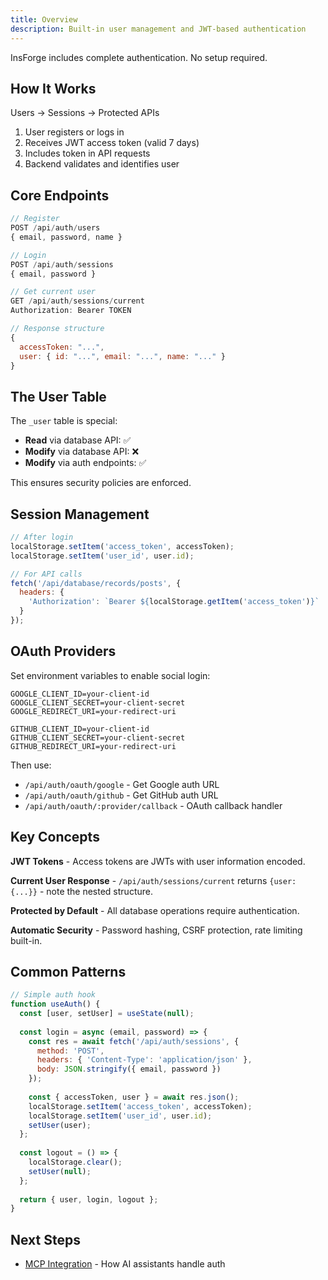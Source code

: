 ```yaml
---
title: Overview
description: Built-in user management and JWT-based authentication
---
```


InsForge includes complete authentication. No setup required.

## How It Works

Users → Sessions → Protected APIs

1. User registers or logs in
2. Receives JWT access token (valid 7 days)
3. Includes token in API requests
4. Backend validates and identifies user

## Core Endpoints

```javascript
// Register
POST /api/auth/users
{ email, password, name }

// Login  
POST /api/auth/sessions
{ email, password }

// Get current user
GET /api/auth/sessions/current
Authorization: Bearer TOKEN

// Response structure
{
  accessToken: "...",
  user: { id: "...", email: "...", name: "..." }
}
```

## The User Table

The `_user` table is special:
- **Read** via database API: ✅
- **Modify** via database API: ❌
- **Modify** via auth endpoints: ✅

This ensures security policies are enforced.

## Session Management

```javascript
// After login
localStorage.setItem('access_token', accessToken);
localStorage.setItem('user_id', user.id);

// For API calls
fetch('/api/database/records/posts', {
  headers: {
    'Authorization': `Bearer ${localStorage.getItem('access_token')}`
  }
});
```

## OAuth Providers

Set environment variables to enable social login:

```env
GOOGLE_CLIENT_ID=your-client-id
GOOGLE_CLIENT_SECRET=your-client-secret
GOOGLE_REDIRECT_URI=your-redirect-uri

GITHUB_CLIENT_ID=your-client-id
GITHUB_CLIENT_SECRET=your-client-secret
GITHUB_REDIRECT_URI=your-redirect-uri
```

Then use:
- `/api/auth/oauth/google` - Get Google auth URL
- `/api/auth/oauth/github` - Get GitHub auth URL
- `/api/auth/oauth/:provider/callback` - OAuth callback handler

## Key Concepts

**JWT Tokens** - Access tokens are JWTs with user information encoded.

**Current User Response** - `/api/auth/sessions/current` returns `{user: {...}}` - note the nested structure.

**Protected by Default** - All database operations require authentication.

**Automatic Security** - Password hashing, CSRF protection, rate limiting built-in.

## Common Patterns

```javascript
// Simple auth hook
function useAuth() {
  const [user, setUser] = useState(null);
  
  const login = async (email, password) => {
    const res = await fetch('/api/auth/sessions', {
      method: 'POST',
      headers: { 'Content-Type': 'application/json' },
      body: JSON.stringify({ email, password })
    });
    
    const { accessToken, user } = await res.json();
    localStorage.setItem('access_token', accessToken);
    localStorage.setItem('user_id', user.id);
    setUser(user);
  };
  
  const logout = () => {
    localStorage.clear();
    setUser(null);
  };
  
  return { user, login, logout };
}
```

## Next Steps

- [MCP Integration](/authentication/mcp) - How AI assistants handle auth